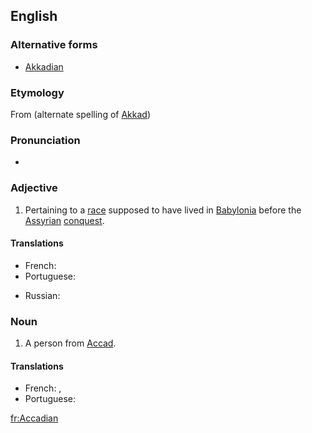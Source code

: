 ==English==

===Alternative forms===
* [[Akkadian]]

===Etymology===
From {{m|en|Accad}} (alternate spelling of [[Akkad]]) {{suffix||ian|lang=en}}

===Pronunciation===
* {{IPA|/əˈkeɪdiən/|/əˈkɑdiən/|lang=en}}

===Adjective===
{{en-adj}}

# Pertaining to a [[race]] supposed to have lived in [[Babylonia]] before the [[Assyrian]] [[conquest]].

====Translations====
{{trans-top|pertaining to a race supposed to have lived in Babylonia before the Assyrian conquest}}
* French: {{t+|fr|akkadien}}
* Portuguese: {{t+|pt|acadiano|m}}
{{trans-mid}}
* Russian: {{t+|ru|акка́дский}}
{{trans-bottom}}

===Noun===
{{en-noun}}

# A person from [[Accad]].

====Translations====
{{trans-top|A person from Accad}}
* French: {{t+|fr|Akkadien|m}}, {{t+|fr|Akkadienne|f}}
* Portuguese: {{t+|pt|acadiano|m}}
{{trans-mid}}
{{trans-bottom}}

[[fr:Accadian]]